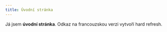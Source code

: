 ```yaml
---
title: Úvodní stránka
---
```


Já jsem **úvodní stránka**. <LinkLocalized href="/" locale="fr">Odkaz na francouzskou verzi</LinkLocalized> vytvoří hard refresh.
